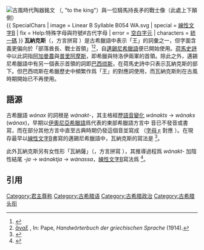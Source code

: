 {{noteTA
|T=zh-cn:瓦纳克斯;zh-tw:瓦納克斯;
|1=zh-cn:瓦纳克斯;zh-tw:瓦納克斯;
|G1=神話
}}
[[Image:Ceramic_fragment_with_WANAKTI_inscription.jpg|thumb|古風時代陶器銘文 {{lang|
grc|[...]Ι ϜΑΝΑΚΤΙ}}（''{{transl|grc|[...]i wanakti}}'', "to the king"）與一位騎馬持長矛的戰士像（此處上下顛倒）]]
{{ SpecialChars
| image      = Linear B Syllable B054 WA.svg
| special    = [[線性文字B|線性文字B]]
| fix        = Help:特殊字母與符號#古代字母
| error      = [[亂碼|空白字元]]
| characters = [[統一碼收錄的字符|統一碼]]
}}
'''瓦納克斯'''（{{lang-grc|ἄναξ}}，方言拼寫 {{lang|grc|ϝάναξ}} ''{{transl|grc|wánax}}''）是古希臘語中表示「王」的詞彙之一，但字面含義更偏向於「部落酋長、戰士首領」<ref>{{LSJ|a)/nac|ἄναξ|longref}}</ref><ref>[http://www.zeno.org/Pape-1880/A/%E1%BC%84%CE%BD%CE%B1%CE%BE ἄναξ] {{Wayback|url=http://www.zeno.org/Pape-1880/A/%E1%BC%84%CE%BD%CE%B1%CE%BE |date=20200712045621 }}, In: Pape, ''Handwörterbuch der griechischen Sprache'' (1914).</ref>，自[[邁錫尼希臘語|邁錫尼希臘語]]便已開始使用。[[荷馬史詩|荷馬史詩]]中以此詞指[[阿加曼農|阿加曼農]]與[[普里阿摩斯|普里阿摩斯]]，即希臘與特洛伊兩軍的首領。除此之外，邁錫尼希臘語中有另一個表示首領的詞即[[巴西琉斯|巴西琉斯]]，在荷馬史詩中只表示瓦納克斯的部下。但巴西琉斯在希臘歷史中頻繁作爲「王」的對應詞使用，而瓦納克斯則在古風時期開始已不再使用。

== 語源 ==
古希臘語 ''wánax'' 的詞根是 ''wánakt-''，其主格經歷[[語音變化|語音變化]] ''wánakts'' → ''wánaks'' (''wánax'')，早期以[[伊奧尼亞希臘語|伊奧尼亞希臘語]]爲代表的東部希臘語方言中 {{IPAslink|w}} 音已不發音或書寫，而在部分其他方言中直至古典時期仍發這個音並寫成 {{lang|grc|ϝάναξ}}（[[Ϝ|字母 ϝ]] 對應 {{IPAslink|w}}）。在現存最早以[[線性文字B|線性文字B]]書寫的邁錫尼希臘語中，瓦納克斯的寫法是 {{script|Linb|𐀷𐀙𐀏}} ''{{lang|gmy-Latn|wa-na-ka}}''<ref>{{cite web|title=The Linear B word wa-na-ka|url=http://www.palaeolexicon.com/default.aspx?static=12&wid=162|website=Palaeolexicon. Word study tool of ancient languages|access-date=2020-07-10|archive-date=2012-03-04|archive-url=https://web.archive.org/web/20120304074140/http://www.palaeolexicon.com/default.aspx?static=12&wid=162|dead-url=no}}</ref>。

此外瓦納克斯另有女性形「瓦納薩」（{{lang|grc|ἄνασσα}}，方言拼寫 {{lang|grc|ϝάνασσα}}），其推導過程爲 ''wánakt-'' 加陰性結尾 ''-ja'' → ''wánaktja'' → ''wánassa''，[[線性文字B|線性文字B]]寫法爲 {{script|Linb|𐀷𐀙𐀭}} ''{{lang|gmy-Latn|wa-na-sa}}''<ref>{{cite web|title=The Linear B word wa-na-sa|url=http://www.palaeolexicon.com/default.aspx?static=12&wid=798|website=Palaeolexicon. Word study tool of ancient languages|access-date=2020-07-10|archive-date=2012-03-04|archive-url=https://web.archive.org/web/20120304074154/http://www.palaeolexicon.com/default.aspx?static=12&wid=798|dead-url=no}}</ref>。

== 引用 ==
{{reflist}}

[[Category:君主尊称|Category:君主尊称]]
[[Category:古希腊语|Category:古希腊语]]
[[Category:古希腊政治|Category:古希腊政治]]
[[Category:古希腊头衔|Category:古希腊头衔]]